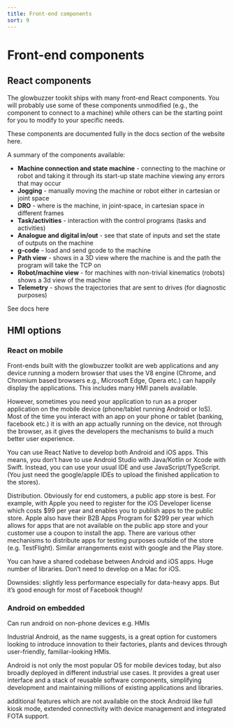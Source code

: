 ```yaml
---
title: Front-end components
sort: 9
---
```


# Front-end components
## React components
The glowbuzzer tookit ships with many front-end React components. You will probably use some of these components unmodified (e.g., the component to connect to a machine) while others can be the starting point for you to modify to your specific needs.

These components are documented fully in the docs section of the website here.

A summary of the components available:

* **Machine connection and state machine** - connecting to the machine or robot and taking it through its start-up state machine viewing any errors that may occur
* **Jogging** - manually moving the machine or robot either in cartesian or joint space
* **DRO** - where is the machine, in joint-space, in cartesian space in different frames
* **Task/activities** - interaction with the control programs (tasks and activities)
* **Analogue and digital in/out** - see that state of inputs and set the state of outputs on the machine
* **g-code** - load and send gcode to the machine
* **Path view** - shows in a 3D view where the machine is and the path the program will take the TCP on
* **Robot/machine view** - for machines with non-trivial kinematics (robots) shows a 3d view of the machine
* **Telemetry** - shows the trajectories that are sent to drives (for diagnostic purposes)


See docs here


## HMI options

### React on mobile
Front-ends built with the glowbuzzer toolkit are web applications and any device running a modern browser that uses the V8 engine (Chrome, and Chromium based browsers e.g., Microsoft Edge, Opera etc.) can happily display the applications. This includes many HMI panels available.

However, sometimes you need your application to run as a proper application on the mobile device (phone/tablet running Android or IoS). Most of the time you interact with an app on your phone or tablet (banking, facebook etc.) it is with an app actually running on the device, not through the browser, as it gives the developers the mechanisms to build a much better user experience.

You can use React Native to develop both Android and iOS apps. This means, you don’t have to use Android Studio with Java/Kotlin or Xcode with Swift. Instead, you can use your usual IDE and use JavaScript/TypeScript. (You just need the google/apple IDEs to upload the finished application to the stores).

Distribution. Obviously for end customers, a public app store is best. For example, with Apple you need to register for the iOS Developer license which costs $99 per year and enables you to publish apps to the public store. Apple also have their B2B Apps Program for $299 per year which allows for apps that are not available on the public app store and your customer use a coupon to install the app. There are various other mechanisms to distribute apps for testing purposes outside of the store (e.g. TestFlight). Similar arrangements exist with google and the Play store.

You can have a shared codebase between Android and iOS apps. Huge number of libraries. Don’t need to develop on a Mac for iOS.

Downsides: slightly less performance especially for data-heavy apps. But it’s good enough for most of Facebook though!

### Android on embedded
Can run android on non-phone devices e.g. HMIs

Industrial Android, as the name suggests, is a great option for customers looking to introduce innovation to their factories, plants and devices through user-friendly, familiar-looking HMIs.

Android is not only the most popular OS for mobile devices today, but also broadly deployed in different industrial use cases. It provides a great user interface and a stack of reusable software components, simplifying development and maintaining millions of existing applications and libraries.

additional features which are not available on the stock Android like full kiosk mode, extended connectivity with device management and integrated FOTA support.


